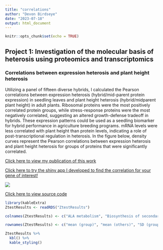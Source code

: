 ```yaml
---
title: "correlations"
author: "Devon Birdseye"
date: "2023-07-18"
output: html_document
---
```


```r
knitr::opts_chunk$set(echo = TRUE)
```

## Project 1: Investigation of the molecular basis of heterosis using proteomics and transcriptomics

### Correlations between expression heterosis and plant height heterosis

Utilizing a panel of fifteen diverse hybrids, I calculated the Pearson correlations between expression heterosis (hybrid/mid-parent protein expression) in seedling leaves and plant height heterosis (hybrid/midparent plant height) in adult plants. Ribosomal proteins were the most positively correlated protein groups, while stress-response proteins were the most negatively correlated, suggesting an altered growth-defense tradeoff in hybrids. These expression patterns could be used as a seedling biomarker for hybrid performance in agriculture breeding programs. mRNA levels were less correlated with plant height than protein levels, indicating a role of post-transcriptional regulation in heterosis. In the figure below, density curves represent the Pearson correlations between expression heterosis and plant height heterosis for groups of proteins that were significantly correlated.

[Click here to view my publication of this work](https://www.pnas.org/doi/abs/10.1073/pnas.2109332118)

[Click here to try the shiny app I developed to find the correlation for your gene of interest!](https://devonbirdseye.shinyapps.io/ExpressionViewer/)

<img src="images/correlations3.jpg?raw=true"/>

[Click here to view source code](https://github.com/devonbirdseye/HeterosisManuscript/blob/master/HeterosisCorrelations.R)

```r
library(kableExtra)
ZtestResults <- readRDS("ZtestResults")

colnames(ZtestResults) <- c("ALA metabolism", "Biosynthesis of secondary metabolites", "Photosynthesis","Plastid ribosome", "Cytosolic ribosome")

rownames(ZtestResults) <- c("mean (group)", "mean (others)", "SD (group)", "SD (others)", "p-value", "Z-statistic")

ZtestResults %>%
  kbl() %>%
  kable_styling()
```





